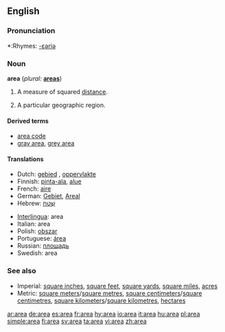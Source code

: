 {{see|área}}
==English==

===Pronunciation===
*:Rhymes: [[Rhymes:English:-ɛəriə|-ɛəriə]]

===Noun===
'''area'''  (''plural:'' '''[[areas]]''')

# {{geometry}} A measure of squared [[distance]].
# A particular geographic region.
<!--please add more definitions-->

====Derived terms====
*[[area code]]
*[[gray area]], [[grey area]]

====Translations====
{{top}}
*Dutch: [[gebied]] {{n}}, [[oppervlakte]] {{f}}
*Finnish: [[pinta-ala]], [[alue]]
*French: [[aire]] {{f}}
*German: [[Gebiet]], [[Areal]] 
*Hebrew: [[שטח|שֶׁטַח]] {{m}}
{{mid}}
*[[Interlingua]]: area
*Italian: area {{f}}
*Polish: [[obszar]] {{m}}
*Portuguese: [[área]] {{f}}
*Russian: [[площадь]] {{f}}
*Swedish: area
{{bottom}}

===See also===
*Imperial: [[square inch]]es, [[square foot|square feet]], [[square yard]]s, [[square mile]]s, [[acre]]s
*Metric: [[square meter]]s/[[square metre]]s, [[square centimeter]]s/[[square centimetre]]s, [[square kilometer]]s/[[square kilometre]]s, [[hectare]]s

[[ar:area]]
[[de:area]]
[[es:area]]
[[fr:area]]
[[hy:area]]
[[io:area]]
[[it:area]]
[[hu:area]]
[[pl:area]]
[[simple:area]]
[[fi:area]]
[[sv:area]]
[[ta:area]]
[[vi:area]]
[[zh:area]]